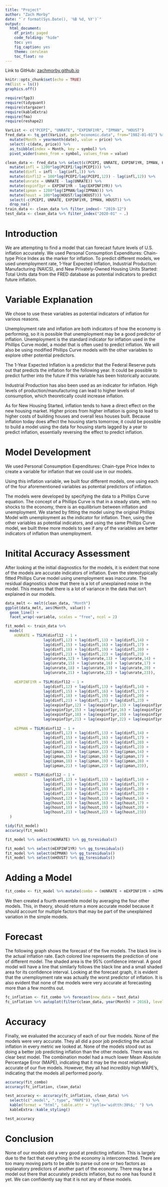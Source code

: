 ```yaml
---
title: "Project"
author: "Zach Morby"
date: "`r format(Sys.Date(), '%B %d, %Y')`"
output: 
  html_document:
    df_print: paged
    code_folding: "hide"
    toc: yes
    fig_caption: yes
    theme: cerulean
    toc_float: no
---
```


Link to GitHub: [zachmorby.github.io](zachmorby.github.io)

```r
knitr::opts_chunk$set(echo = TRUE)
rm(list = ls())
graphics.off()
```

```r
require(fpp3)
require(tidyquant)
require(stargazer)
require(kableExtra)
require(fma)
require(reshape2)
```

```r
VarList <- c("PCEPI", "UNRATE", "EXPINF1YR", "IPMAN", "HOUST")
fred_data <- tq_get(VarList, get="economic.data", from="1982-01-01") %>% 
  mutate(Month = yearmonth(date), value = price) %>%
  select(-c(date, price)) %>% 
  as_tsibble(index = Month, key = symbol) %>%
  pivot_wider(names_from = symbol, values_from = value)
```

```r
clean_data <- fred_data %>% select(c(PCEPI, UNRATE, EXPINF1YR, IPMAN, HOUST)) %>%
  mutate(infl = 1200*log(PCEPI/lag(PCEPI))) %>% 
  mutate(dinfl = infl - lag(infl,1)) %>% 
  mutate(dinfl12 = 100*log(PCEPI/lag(PCEPI,12)) - lag(infl,12)) %>% 
  mutate(unrate = UNRATE - lag(UNRATE)) %>% 
  mutate(expinf1yr = EXPINF1YR - lag(EXPINF1YR)) %>% 
  mutate(ipman = 1200*log(IPMAN/lag(IPMAN))) %>% 
  mutate(houst = 100*log(HOUST/lag(HOUST))) %>% 
  select(-c(PCEPI, UNRATE, EXPINF1YR, IPMAN, HOUST)) %>% 
  drop_na()
train_data <- clean_data %>% filter_index(~ "2019-12")
test_data <- clean_data %>% filter_index("2020-01" ~ .)
```

# Introduction

We are attempting to find a model that can forecast future levels of U.S. inflation accurately. We used Personal Consumption Expenditures: Chain-type Price Index as the marker for inflation. To predict different models, we used unemployment rate, 1-Year Expected Inflation, Industrial Production: Manufacturing (NAICS), and New Privately-Owned Housing Units Started: Total Units data from the FRED database as potential indicators to predict future inflation. 

# Variable Explanation

We chose to use these variables as potential indicators of inflation for various reasons. 

Unemployment rate and inflation are both indicators of how the economy is performing, so it is possible that unemployment may be a good predictor of inflation. Unemployment is the standard indicator for inflation used in the Phillips Curve model, a model that is often used to predict inflation. We will also be using modified Phillips Curve models with the other variables to explore other potential predictors.

The 1-Year Expected Inflation is a predictor that the Federal Reserve puts out that predicts the inflation for the following year. It could be possible to predict further into the future if this variable has been historically accurate. 

Industrial Production has also been used as an indicator for inflation. High levels of production/manufacturing can lead to higher levels of consumption, which theoretically could increase inflation. 

As for New Housing Started, inflation tends to have a direct effect on  the new housing market. Higher prices from higher inflation is going to lead to higher costs of building houses and overall less houses built. Because inflation today does affect the housing starts tomorrow, it could be possible to build a model using the data for housing starts lagged by a year to predict inflation, essentially reversing the effect to predict inflation.

# Model Development

We used Personal Consumption Expenditures: Chain-type Price Index to create a variable for inflation that we could use in our models.

Using this inflation variable, we built four different models, one using each of the four aforementioned variables as potential predictors of inflation. 

The models were developed by specifying the data to a Phillips Curve equation. The concept of a Phillips Curve is that in a steady state, with no shocks to the economy, there is an equilibrium between inflation and unemployment. We started by fitting the model using the original Phillips Model with unemployment as the indicator for inflation. Then, using the other variables as potential indicators, and using the same Phillips Curve model, we built three more models to see if any of the variables are better indicators of inflation than unemployment.

# Initital Accuracy Assessment

After looking at the initial diagnostics for the models, it is evident that none of the models are accurate indicators of inflation. Even the stereotypically fitted Phillips Curve model using unemployment was inaccurate. The residual diagnostics show that there is a lot of unexplained noise in the model. This means that there is a lot of variance in the data that isn't explained in our models.

```r
data_melt <- melt(clean_data, "Month")
ggplot(data_melt, aes(Month, value)) + 
  geom_line() + 
  facet_wrap(~variable, scales = "free", ncol = 2)
```

```r
fit_model <- train_data %>% 
  model(
    mUNRATE = TSLM(dinfl12 ~ 1 +
                 lag(dinfl,12) + lag(dinfl,13) + lag(dinfl,14) +
                 lag(dinfl,15) + lag(dinfl,16) + lag(dinfl,17) +
                 lag(dinfl,18) + lag(dinfl,19) + lag(dinfl,20) +
                 lag(dinfl,21) + lag(dinfl,22) + lag(dinfl,23) +
                 lag(unrate,12) + lag(unrate,13) + lag(unrate,14) +
                 lag(unrate,15) + lag(unrate,16) + lag(unrate,17) +
                 lag(unrate,18) + lag(unrate,19) + lag(unrate,20) +
                 lag(unrate,21) + lag(unrate,22) + lag(unrate,23)),
    
    mEXPINF1YR = TSLM(dinfl12 ~ 1 +
                 lag(dinfl,12) + lag(dinfl,13) + lag(dinfl,14) +
                 lag(dinfl,15) + lag(dinfl,16) + lag(dinfl,17) +
                 lag(dinfl,18) + lag(dinfl,19) + lag(dinfl,20) +
                 lag(dinfl,21) + lag(dinfl,22) + lag(dinfl,23) +
                 lag(expinf1yr,12) + lag(expinf1yr,13) + lag(expinf1yr,14) +
                 lag(expinf1yr,15) + lag(expinf1yr,16) + lag(expinf1yr,17) +
                 lag(expinf1yr,18) + lag(expinf1yr,19) + lag(expinf1yr,20) +
                 lag(expinf1yr,21) + lag(expinf1yr,22) + lag(expinf1yr,23)),
    
    mIPMAN = TSLM(dinfl12 ~ 1 +
                 lag(dinfl,12) + lag(dinfl,13) + lag(dinfl,14) +
                 lag(dinfl,15) + lag(dinfl,16) + lag(dinfl,17) +
                 lag(dinfl,18) + lag(dinfl,19) + lag(dinfl,20) +
                 lag(dinfl,21) + lag(dinfl,22) + lag(dinfl,23) +
                 lag(ipman,12) + lag(ipman,13) + lag(ipman,14) +
                 lag(ipman,15) + lag(ipman,16) + lag(ipman,17) +
                 lag(ipman,18) + lag(ipman,19) + lag(ipman,20) +
                 lag(ipman,21) + lag(ipman,22) + lag(ipman,23)),
    
    mHOUST = TSLM(dinfl12 ~ 1 +
                 lag(dinfl,12) + lag(dinfl,13) + lag(dinfl,14) +
                 lag(dinfl,15) + lag(dinfl,16) + lag(dinfl,17) +
                 lag(dinfl,18) + lag(dinfl,19) + lag(dinfl,20) +
                 lag(dinfl,21) + lag(dinfl,22) + lag(dinfl,23) +
                 lag(houst,12) + lag(houst,13) + lag(houst,14) +
                 lag(houst,15) + lag(houst,16) + lag(houst,17) +
                 lag(houst,18) + lag(houst,19) + lag(houst,20) +
                 lag(houst,21) + lag(houst,22) + lag(houst,23))
  )

tidy(fit_model)
accuracy(fit_model)
```

```r
fit_model %>% select(mUNRATE) %>% gg_tsresiduals()
```

```r
fit_model %>% select(mEXPINF1YR) %>% gg_tsresiduals()
fit_model %>% select(mIPMAN) %>% gg_tsresiduals()
fit_model %>% select(mHOUST) %>% gg_tsresiduals()
```

# Adding a Model

```r
fit_combo <- fit_model %>% mutate(combo = (mUNRATE + mEXPINF1YR + mIPMAN + mHOUST)/4)
```

We then created a fourth ensemble model by averaging the four other models. This, in theory, should return a more accurate model because it should account for multiple factors that may be part of the unexplained variation in the simple models.  

# Forecast

The following graph shows the forecast of the five models. The black line is the actual inflation rate. Each colored line represents the prediction of one of different model. The shaded area is the 95% confidence interval. A good model will have a line that similarly follows the black line and a small shaded area for its confidence interval. Looking at the forecast graph, it is evident that the unemployment rate was actually the worst predictor of inflation. It is also evident that none of the models were very accurate at forecasting more than a few months out. 


```r
fc_inflation <- fit_combo %>% forecast(new_data = test_data)
fc_inflation %>% autoplot(filter(clean_data, year(Month) > 2016), level = c(95))
```

# Accuracy

Finally, we evaluated the accuracy of each of our five models. None of the models were very accurate. They all did a poor job predicting the actual inflation in every metric we looked at. None of the models stood out as doing a better job predicting inflation than the other models. There was no clear best model. The combination model had a much lower Mean Absolute Percentage Error (MAPE), indicating that it may be the most relatively accurate of our five models. However, they all had incredibly high MAPE's, indicating that the models all performed poorly.

```r
accuracy(fit_combo)
accuracy(fc_inflation, clean_data)
```

```r
test_accuracy <- accuracy(fc_inflation, clean_data) %>% 
  select(c(".model", ".type", "MAPE")) %>%
  kable(format = "html", table.attr = "sytle='widtth:30%$;' ") %>% 
  kableExtra::kable_styling()

test_accuracy
```

# Conclusion
None of our models did a very good at predicting inflation. This is largely due to the fact that everything in the economy is interconnected. There are too many moving parts to be able to parse out one or two factors as explanatory predictors of another part of the economy. There may be a model out there that accurately predicts inflation, but no one has found it yet. We can confidently say that it is not any of these models. 
